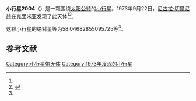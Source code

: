 {{Infobox planet
| bgcolour = #FFFFC0
| name = 2004 Lexell
| symbol = 
| image = 
| caption = 
| discovery = yes
| discovery_ref = 
| discoverer = [[尼古拉·切爾尼赫|尼古拉·切爾尼赫]]
| discovery_site = [[克里米亚|克里米亚]] 
| discovered = 1973年9月22日
| designations = yes
| mp_name = 
| named_after = 
| alt_names = 1973 SV2/ 1938 WL / 1941 SN1 / 1959 GC / 1972 HK
| mp_category = [[主带小行星|主带小行星]]
| orbit_ref = <ref name="a">[http://ssd.jpl.nasa.gov/sbdb.cgi?sstr=2004 2004 Lexell] {{Wayback|url=http://ssd.jpl.nasa.gov/sbdb.cgi?sstr=2004 |date=20210126034518 }}，小行星數據庫瀏覽器（JPL Small-Body Database Browser）－[[美国国家航空航天局|美国国家航空航天局]]喷气推进实验室</ref>
| epoch = 2456400.5 (2013年4月18日更新)
| aphelion = {{convert|2.344497065997819|AU|km|3|abbr=on|lk=out}}
| perihelion = {{convert|1.999079214700918|AU|km|3|abbr=on}}
| semimajor = {{convert|2.171788140349369|AU|km|3|abbr=on}}
| eccentricity = 0.079523837
| period = 1169.027191 [[日|日]]<br />3.2[[儒略年|儒略年]]
| avg_speed = 
| inclination = 2.498183872910713
| asc_node = 4.567169356949988
| mean_anomaly = 
| arg_peri = 58.04682855095725
| satellites = 
| physical_characteristics = yes
| dimensions = 
| mass = 
| density = 
| surface_grav = 
| escape_velocity = 
| sidereal_day = 
| axial_tilt = 
| pole_ecliptic_lat = 
| pole_ecliptic_lon = 
| albedo = 
| temperatures= 
| temp_name1 = 
| mean_temp_1 = 
| max_temp_1 = 
| temp_name2 = 
| max_temp_2 = 
| spectral_type = 
| abs_magnitude = 58.04682855095725
}}

'''小行星2004'''（{{lang-en|2004 Lexell}}）是一颗围绕[[太阳|太阳]][[公转|公转]]的[[小行星|小行星]]。1973年9月22日，[[尼古拉·切爾尼赫|尼古拉·切爾尼赫]]在克里米亚发现了此天体<ref name="a" /><ref>{{cite news|title=小行星列表|url=http://cfa-www.harvard.edu/iau/lists/NumberedMPs.txt|accessdate=2013-07-08|newspaper=哈佛大学|archive-date=2008-05-17|archive-url=https://web.archive.org/web/20080517010638/http://cfa-www.harvard.edu/iau/lists/NumberedMPs.txt|dead-url=no}}</ref>。

这颗小行星的[[绝对星等|绝对星等]]为58.04682855095725等<ref name="a" />。

==参考文献==
{{reflist}}
{{Minor Planet Number|[[小行星2003|小行星2003]]|[[小行星2005|小行星2005]]}}

{{小天体}}

[[Category:小行星带天体|Category:小行星带天体]]
[[Category:1973年发现的小行星|Category:1973年发现的小行星]]

{{asteroid-stub}}